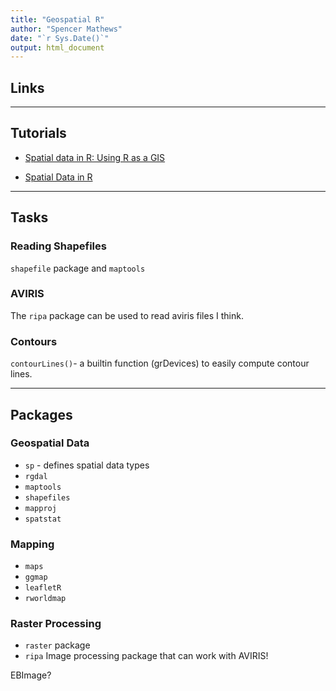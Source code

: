 ```yaml
---
title: "Geospatial R"
author: "Spencer Mathews"
date: "`r Sys.Date()`"
output: html_document
---
```


Links
-----

---

Tutorials
---------

- [Spatial data in R: Using R as a GIS](<https://github.com/Pakillo/R-GIS-tutorial/blob/master/R-GIS_tutorial.md>)

- [Spatial Data in R](<https://science.nature.nps.gov/im/datamgmt/statistics/r/advanced/spatial.cfm>)

---

Tasks
-----

### Reading Shapefiles

`shapefile` package and `maptools`

### AVIRIS

The `ripa` package can be used to read aviris files I think.

### Contours

`contourLines()`- a builtin function (grDevices) to easily compute contour lines.

---

Packages
--------

### Geospatial Data

- `sp` - defines spatial data types
- `rgdal`
- `maptools`
- `shapefiles`
- `mapproj`
- `spatstat`

### Mapping

- `maps`
- `ggmap`
- `leafletR`
- `rworldmap`

### Raster Processing

- `raster` package
- `ripa` Image processing package that can work with AVIRIS!

EBImage?
